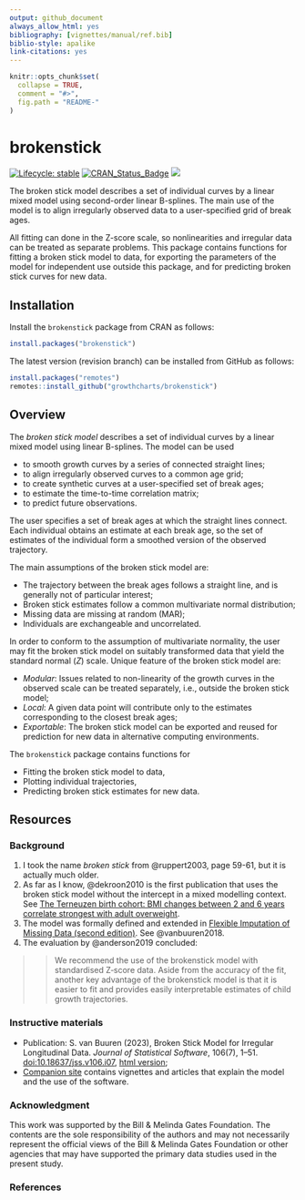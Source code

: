 ```yaml
---
output: github_document
always_allow_html: yes
bibliography: [vignettes/manual/ref.bib]
biblio-style: apalike
link-citations: yes
---
```


<!-- README.md is generated from README.Rmd. Please edit that file -->

```r
knitr::opts_chunk$set(
  collapse = TRUE,
  comment = "#>",
  fig.path = "README-"
)
```

# brokenstick

<!-- badges: start -->
[![Lifecycle: stable](https://img.shields.io/badge/lifecycle-stable-brightgreen.svg)](https://lifecycle.r-lib.org/articles/stages.html#stable)
[![CRAN_Status_Badge](https://www.r-pkg.org/badges/version/brokenstick)](https://cran.r-project.org/package=brokenstick)
[![](https://img.shields.io/badge/github%20version-2.6.0-orange.svg)](https://growthcharts.org/brokenstick/)

<!-- badges: end -->

The broken stick model describes a set of individual curves by a linear mixed model using second-order linear B-splines. The main use of the model is to align irregularly observed data to a user-specified grid of break ages.

All fitting can done in the Z-score scale, so nonlinearities and irregular data can be treated as separate problems. This package contains functions for fitting a broken stick model to data, for exporting the parameters of the model for independent use outside this package, and for predicting broken stick curves for new data.

## Installation

Install the `brokenstick` package from CRAN as follows:

```r
install.packages("brokenstick")
```

The latest version (revision branch) can be installed from GitHub as follows: 

```r
install.packages("remotes")
remotes::install_github("growthcharts/brokenstick")
```

## Overview

The *broken stick model* describes a set of individual curves by a linear mixed model using linear B-splines. The model can be used

- to smooth growth curves by a series of connected straight lines;
- to align irregularly observed curves to a common age grid;
- to create synthetic curves at a user-specified set of break ages;
- to estimate the time-to-time correlation matrix;
- to predict future observations.

The user specifies a set of break ages at which the straight lines connect. Each individual obtains an estimate at each break age, so the set of estimates of the individual form a smoothed version of the observed trajectory. 

The main assumptions of the broken stick model are: 

- The trajectory between the break ages follows a straight line, and is generally not of particular interest;
- Broken stick estimates follow a common multivariate normal distribution;
- Missing data are missing at random (MAR);
- Individuals are exchangeable and uncorrelated.

In order to conform to the assumption of multivariate normality, the user may fit the broken stick model on suitably transformed data that yield the standard normal ($Z$) scale. Unique feature of the broken stick model are:

- *Modular*: Issues related to non-linearity of the growth curves in the observed scale can be treated separately, i.e., outside the broken stick model;
- *Local*: A given data point will contribute only to the estimates corresponding to the closest break ages;
- *Exportable*: The broken stick model can be exported and reused for prediction for new data in alternative computing environments.

The `brokenstick` package contains functions for

- Fitting the broken stick model to data,
- Plotting individual trajectories,
- Predicting broken stick estimates for new data.

## Resources

### Background

1. I took the name *broken stick* from @ruppert2003, page 59-61, but it is actually much older.
2. As far as I know, @dekroon2010 is the first publication that uses the broken stick model without the intercept in a mixed modelling context. See [The Terneuzen birth cohort: BMI changes between 2 and 6 years correlate strongest with adult overweight](https://stefvanbuuren.name/publications/2010%20TBC%20Overweight%20-%20PLoS%20ONE.pdf).
3. The model was formally defined and extended in [Flexible Imputation of Missing Data (second edition)](https://stefvanbuuren.name/fimd/sec-rastering.html#sec:brokenstick). See @vanbuuren2018.
4. The evaluation by @anderson2019 concluded: 

>> We recommend the use of the brokenstick model with standardised Z‐score data. Aside from the accuracy of the fit, another key advantage of the brokenstick model is that it is easier to fit and provides easily interpretable estimates of child growth trajectories.

### Instructive materials

- Publication: S. van Buuren (2023), Broken Stick Model for Irregular Longitudinal Data. *Journal of Statistical Software*, 106(7), 1--51. [doi:10.18637/jss.v106.i07](https://doi.org/10.18637/jss.v106.i07), [html version](https://growthcharts.org/brokenstick/articles/manual/manual.html);
- [Companion site](https://growthcharts.org/brokenstick/) contains vignettes and articles that explain the model and the use of the software.

### Acknowledgment

This work was supported by the Bill & Melinda Gates Foundation. The contents are the sole responsibility of the authors and may not necessarily represent the official views of the Bill & Melinda Gates Foundation or other agencies that may have supported the primary data studies used in the present study. 

### References
